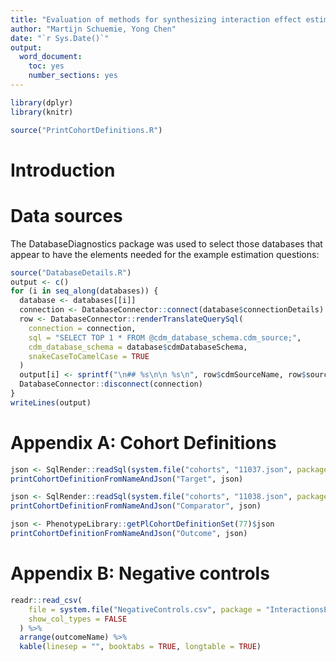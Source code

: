 ```yaml
---
title: "Evaluation of methods for synthesizing interaction effect estimates"
author: "Martijn Schuemie, Yong Chen"
date: "`r Sys.Date()`"
output: 
  word_document: 
    toc: yes
    number_sections: yes
---
```


```r
library(dplyr)
library(knitr)

source("PrintCohortDefinitions.R")

```

# Introduction



# Data sources

The DatabaseDiagnostics package was used to select those databases that appear to have the elements needed for the example estimation questions:

```r
source("DatabaseDetails.R")
output <- c()
for (i in seq_along(databases)) {
  database <- databases[[i]]
  connection <- DatabaseConnector::connect(database$connectionDetails)
  row <- DatabaseConnector::renderTranslateQuerySql(
    connection = connection, 
    sql = "SELECT TOP 1 * FROM @cdm_database_schema.cdm_source;",
    cdm_database_schema = database$cdmDatabaseSchema,
    snakeCaseToCamelCase = TRUE
  )
  output[i] <- sprintf("\n## %s\n\n %s\n", row$cdmSourceName, row$sourceDescription)
  DatabaseConnector::disconnect(connection)
}
writeLines(output)
```



# Appendix A: Cohort Definitions

```r
json <- SqlRender::readSql(system.file("cohorts", "11037.json", package = "InteractionsEval"))
printCohortDefinitionFromNameAndJson("Target", json)
```

```r
json <- SqlRender::readSql(system.file("cohorts", "11038.json", package = "InteractionsEval"))
printCohortDefinitionFromNameAndJson("Comparator", json)
```

```r
json <- PhenotypeLibrary::getPlCohortDefinitionSet(77)$json
printCohortDefinitionFromNameAndJson("Outcome", json)
```

# Appendix B: Negative controls
```r
readr::read_csv(
    file = system.file("NegativeControls.csv", package = "InteractionsEval"),
    show_col_types = FALSE
  ) %>%
  arrange(outcomeName) %>%
  kable(linesep = "", booktabs = TRUE, longtable = TRUE)
```

